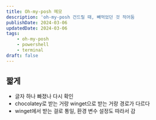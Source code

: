 ```yaml
---
title: Oh-my-posh 메모
description: 'oh-my-posh 건드릴 때, 빼먹었던 것 적어둠                              '
publishDate: 2024-03-06
updatedDate: 2024-03-06
tags: 
    - oh-my-posh
    - powershell
    - terminal
draft: false
---
```

## 짧게
- 글자 하나 빠졌나 다시 확인
- chocolatey로 받는 거랑 winget으로 받는 거랑 경로가 다르다
- winget에서 받는 걸로 통일, 환경 변수 설정도 따라서 감